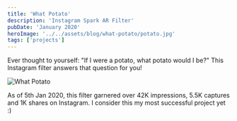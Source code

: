 ```yaml
---
title: 'What Potato'
description: 'Instagram Spark AR Filter'
pubDate: 'January 2020'
heroImage: '../../assets/blog/what-potato/potato.jpg'
tags: ['projects']
---
```


Ever thought to yourself: "If I were a potato, what potato would I be?" This Instagram filter answers that question for you!

<Image src={potato} alt="What Potato"/>

As of 5th Jan 2020, this filter garnered over 42K impressions, 5.5K captures and 1K shares on Instagram. I consider this my most successful project yet :)